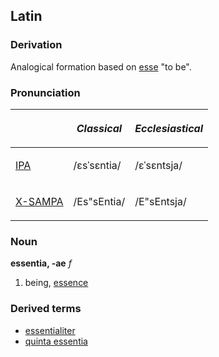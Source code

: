 ==Latin==
===Derivation===
Analogical formation based on [[esse]] "to be".

===Pronunciation===
{| border=1 cellpadding=5
! !! ''Classical'' !! ''Ecclesiastical''
|-
| [[w:IPA|IPA]] || /ɛsˈsɛntia/ || /ɛˈsɛntsja/
|-
| [[w:X-SAMPA|X-SAMPA]] || /Es"sEntia/ || /E"sEntsja/
|}

===Noun===
'''essentia, -ae''' ''f''
#being, [[essence]]

===Derived terms===
*[[essentialiter]]
*[[quinta essentia]]